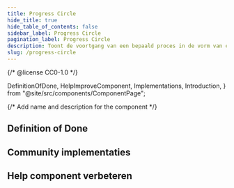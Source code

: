 ```yaml
---
title: Progress Circle
hide_title: true
hide_table_of_contents: false
sidebar_label: Progress Circle
pagination_label: Progress Circle
description: Toont de voortgang van een bepaald proces in de vorm van een cirkel.
slug: /progress-circle
---
```


{/* @license CC0-1.0 */}

  DefinitionOfDone,
  HelpImproveComponent,
  Implementations,
  Introduction,
} from "@site/src/components/ComponentPage";

{/* Add name and description for the component */}


<Introduction component={component} headingLevel={1} description={description} />

## Definition of Done

<DefinitionOfDone component={component} headingLevel={3} />

## Community implementaties

<Implementations component={component} headingLevel={3} />

## Help component verbeteren

<HelpImproveComponent component={component} headingLevel={3} />
